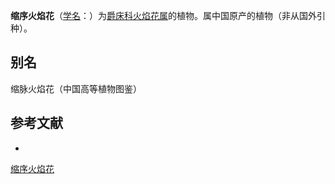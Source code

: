 {{Speciesbox
| name = 缩序火焰花
| status = 
| status_system = 
| image = 
| genus = Phlogacanthus
| species = abbreviatus
| authority = (Craib) R. Ben.
}}

'''缩序火焰花'''（[[学名|学名]]：{{lang|la|''Phlogacanthus abbreviatus''}}）为[[爵床科|爵床科]][[火焰花属|火焰花属]]的植物。属中国原产的植物（非从国外引种）。

== 别名 ==
缩脉火焰花（中国高等植物图鉴）

== 参考文献 ==
<div class="references-small">
* {{cite web| url =http://www.bioinfo.cn/db05/KmzwSpecies.php?action=view&id=601| title =缩序火焰花| work =《中国高等植物数据库全库》| publisher =中国科学院微生物研究所| author =昆明植物研究所| accessdate =2009-02-21| deadurl =yes| archiveurl =https://web.archive.org/web/20160305043249/http://www.bioinfo.cn/db05/KmzwSpecies.php?action=view&id=601| archivedate =2016-03-05}}
</div>
{{Taxonbar|from=Q15225095}}

[[Category:火焰花属|缩序火焰花]]


{{植物小作品}}
